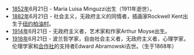 *[[1852年|1852年]]6月21日 - Maria Luisa Minguzzi出生（1911年逝世）。
*[[1882年|1882年]]6月21日 - 社会主义，无政府主义的同情者，插画家Rockwell Kent出生于[[纽约|纽约]][[柏油村_(纽约州)|柏油村]]。
*[[1914年|1914年]]6月21日 - 无政府主义者，艺术家和作家Arthur Moyse出生。
*[[1918年|1918年]]6月21日 - 波兰哲学家，自由社会主义者，无政府主义者，心理学家，伦理学家和[[合作社|合作社]]的支持者Edward Abramowski去世。（生于1868年）
